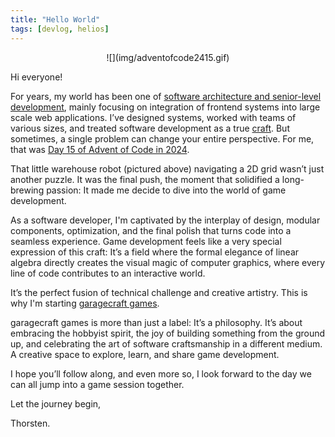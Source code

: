```yaml
---
title: "Hello World"
tags: [devlog, helios]
---
```




<center>
![](img/adventofcode2415.gif)
</center>

Hi everyone!

For years, my world has been one of [software architecture and senior-level development](https://www.linkedin.com/in/thorstensuckow/), mainly focusing on integration of frontend systems into large scale web applications. I’ve designed systems, worked with teams of various sizes, and treated software development as a true [craft](https://thorsten.suckow-homberg.de/docs/articles/software-craftsmanship). But sometimes, a single problem can change your entire perspective. For me, that was [Day 15 of Advent of Code in 2024](https://adventofcode.com/2024/day/15).

<!--truncate-->

That little warehouse robot (pictured above) navigating a 2D grid wasn’t just another puzzle. It was the final push, the moment that solidified a long-brewing passion: It made me decide to dive into the world of game development.

As a software developer, I'm captivated by the interplay of design, modular components, optimization, and the final polish that turns code into a seamless experience. Game development feels like a very special expression of this craft: It’s a field where the formal elegance of linear algebra directly creates the visual magic of computer graphics, where every line of code contributes to an interactive world.

It’s the perfect fusion of technical challenge and creative artistry. This is why I'm starting [garagecraft games](/).

garagecraft games is more than just a label: It’s a philosophy. It’s about embracing the hobbyist spirit, the joy of building something from the ground up, and celebrating the art of software craftsmanship in a different medium. A creative space to explore, learn, and share game development.

I hope you’ll follow along, and even more so, I look forward to the day we can all jump into a game session together.

 <SocialLinks />

Let the journey begin,

Thorsten.

